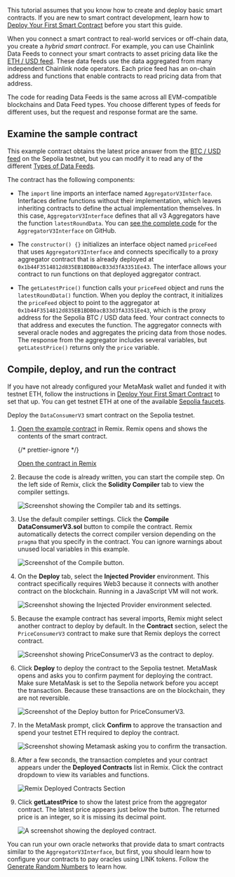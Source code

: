 
<Aside type="note" title="New to smart contracts?">

This tutorial assumes that you know how to create and deploy basic smart contracts. If you are new to smart contract development, learn how to [Deploy Your First Smart Contract](/getting-started/deploy-your-first-contract/) before you start this guide.

</Aside>

When you connect a smart contract to real-world services or off-chain data, you create a _hybrid smart contract_. For example, you can use Chainlink Data Feeds to connect your smart contracts to asset pricing data like the [ETH / USD feed](https://data.chain.link/eth-usd). These data feeds use the data aggregated from many independent Chainlink node operators. Each price feed has an on-chain address and functions that enable contracts to read pricing data from that address.

The code for reading Data Feeds is the same across all EVM-compatible blockchains and Data Feed types. You choose different types of feeds for different uses, but the request and response format are the same.

## Examine the sample contract

This example contract obtains the latest price answer from the [BTC / USD feed](/data-feeds/price-feeds/addresses) on the Sepolia testnet, but you can modify it to read any of the different [Types of Data Feeds](/data-feeds#types-of-data-feeds).

<CodeSample src="samples/DataFeeds/DataConsumerV3.sol" />

The contract has the following components:

- The `import` line imports an interface named `AggregatorV3Interface`. Interfaces define functions without their implementation, which leaves inheriting contracts to define the actual implementation themselves. In this case, `AggregatorV3Interface` defines that all v3 Aggregators have the function `latestRoundData`. You can [see the complete code](https://github.com/smartcontractkit/chainlink/blob/develop/contracts/src/v0.8/interfaces/AggregatorV3Interface.sol) for the `AggregatorV3Interface` on GitHub.

- The `constructor() {}` initializes an interface object named `priceFeed` that uses `AggregatorV3Interface` and connects specifically to a proxy aggregator contract that is already deployed at `0x1b44F3514812d835EB1BDB0acB33d3fA3351Ee43`. The interface allows your contract to run functions on that deployed aggregator contract.

- The `getLatestPrice()` function calls your `priceFeed` object and runs the `latestRoundData()` function. When you deploy the contract, it initializes the `priceFeed` object to point to the aggregator at `0x1b44F3514812d835EB1BDB0acB33d3fA3351Ee43`, which is the proxy address for the Sepolia BTC / USD data feed. Your contract connects to that address and executes the function. The aggregator connects with several oracle nodes and aggregates the pricing data from those nodes. The response from the aggregator includes several variables, but `getLatestPrice()` returns only the `price` variable.

## Compile, deploy, and run the contract

<Aside type="caution" title="Configure and fund your wallet">

If you have not already configured your MetaMask wallet and funded it with testnet ETH, follow the instructions in [Deploy Your First Smart Contract](/getting-started/deploy-your-first-contract#install-and-fund-your-metamask-wallet) to set that up. You can get testnet ETH at one of the available [Sepolia faucets](/resources/link-token-contracts/#sepolia-testnet).

</Aside>

Deploy the `DataConsumerV3` smart contract on the Sepolia testnet.

1. [Open the example contract](https://remix.ethereum.org/#url=https://docs.chain.link/samples/DataFeeds/DataConsumerV3.sol) in Remix. Remix opens and shows the contents of the smart contract.

   {/* prettier-ignore */}
   <div class="remix-callout">
     <a href="https://remix.ethereum.org/#url=https://docs.chain.link/samples/DataFeeds/DataConsumerV3.sol">Open the contract in Remix</a>
   </div>

1. Because the code is already written, you can start the compile step. On the left side of Remix, click the **Solidity Compiler** tab to view the compiler settings.

   ![Screenshot showing the Compiler tab and its settings.](/images/getting-started/selectSolidityCompiler.png)

1. Use the default compiler settings. Click the **Compile DataConsumerV3.sol** button to compile the contract. Remix automatically detects the correct compiler version depending on the `pragma` that you specify in the contract. You can ignore warnings about unused local variables in this example.

   ![Screenshot of the Compile button.](/images/getting-started/compilePriceConsumerV3.png)

1. On the **Deploy** tab, select the **Injected Provider** environment. This contract specifically requires Web3 because it connects with another contract on the blockchain. Running in a JavaScript VM will not work.

   ![Screenshot showing the Injected Provider environment selected.](/images/getting-started/selectWeb3.png)

1. Because the example contract has several imports, Remix might select another contract to deploy by default. In the **Contract** section, select the `PriceConsumerV3` contract to make sure that Remix deploys the correct contract.

   ![Screenshot showing PriceConsumerV3 as the contract to deploy.](/images/getting-started/selectPriceConsumerV3.png)

1. Click **Deploy** to deploy the contract to the Sepolia testnet. MetaMask opens and asks you to confirm payment for deploying the contract. Make sure MetaMask is set to the Sepolia network before you accept the transaction. Because these transactions are on the blockchain, they are not reversible.

   ![Screenshot of the Deploy button for PriceConsumerV3.](/images/getting-started/deployPriceConsumerV3.png)

1. In the MetaMask prompt, click **Confirm** to approve the transaction and spend your testnet ETH required to deploy the contract.

   ![Screenshot showing Metamask asking you to confirm the transaction.](/images/getting-started/confirmTransaction.png)

1. After a few seconds, the transaction completes and your contract appears under the **Deployed Contracts** list in Remix. Click the contract dropdown to view its variables and functions.

   ![Remix Deployed Contracts Section](/images/getting-started/deployedContractPriceConsumerV3.png)

1. Click **getLatestPrice** to show the latest price from the aggregator contract. The latest price appears just below the button. The returned price is an integer, so it is missing its decimal point.

   ![A screenshot showing the deployed contract.](/images/getting-started/getLatestPrice.png)

You can run your own oracle networks that provide data to smart contracts similar to the `AggregatorV3Interface`, but first, you should learn how to configure your contracts to pay oracles using LINK tokens. Follow the [Generate Random Numbers](/getting-started/intermediates-tutorial/) to learn how.
